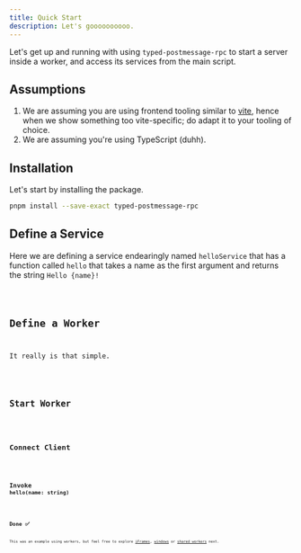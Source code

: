 ```yaml
---
title: Quick Start
description: Let's goooooooooo.
---
```



Let's get up and running with using `typed-postmessage-rpc` to start a server inside a worker, and 
access its services from the main script.

## Assumptions

1. We are assuming you are using frontend tooling similar to [vite](https://vitejs.dev/), hence when we show something too vite-specific; do adapt it to your tooling of choice.
2. We are assuming you're using TypeScript (duhh).

## Installation

Let's start by installing the package.

```bash
pnpm install --save-exact typed-postmessage-rpc
```

## Define a Service

Here we are defining a service endearingly named `helloService` that has a function called `hello` that
takes a name as the first argument and returns the string `Hello {name}!`

<Code code={helloServiceSource} lang="typescript" title="service.mts" />

## Define a Worker

It really is that simple.

<Code code={basicWorkerSource} lang="typescript" title="worker.mts" />

## Start Worker

<Code code={basicIndexSource} lang="typescript" title="index.mts" />

## Connect Client

<Code code={basicClientSource} lang="typescript" title="index.mts" />

## Invoke `hello(name: string)`

<Code code={basicInvokeSource} lang="typescript" title="index.mts" />

## Done ✅

This was an example using workers, but feel free to explore [iFrames](/contexts/01-iframes/),
[windows](/contexts/04-windows/) or [shared workers](/contexts/03-shared-workers/) next.